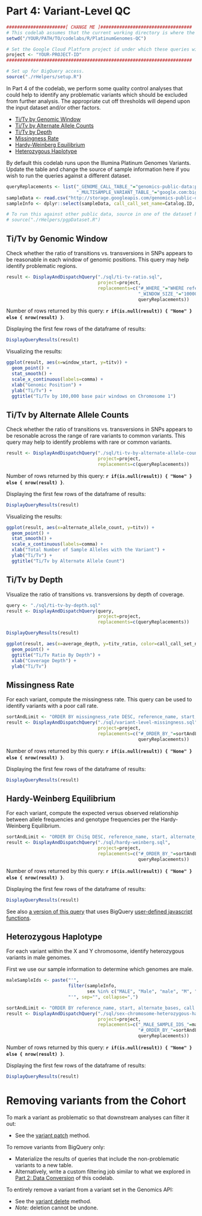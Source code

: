 <!-- R Markdown Documentation, DO NOT EDIT THE PLAIN MARKDOWN VERSION OF THIS FILE -->

<!-- Copyright 2015 Google Inc. All rights reserved. -->

<!-- Licensed under the Apache License, Version 2.0 (the "License"); -->
<!-- you may not use this file except in compliance with the License. -->
<!-- You may obtain a copy of the License at -->

<!--     http://www.apache.org/licenses/LICENSE-2.0 -->

<!-- Unless required by applicable law or agreed to in writing, software -->
<!-- distributed under the License is distributed on an "AS IS" BASIS, -->
<!-- WITHOUT WARRANTIES OR CONDITIONS OF ANY KIND, either express or implied. -->
<!-- See the License for the specific language governing permissions and -->
<!-- limitations under the License. -->

# Part 4: Variant-Level QC

```r
######################[ CHANGE ME ]##################################
# This codelab assumes that the current working directory is where the Rmd file resides.
setwd("/YOUR/PATH/TO/codelabs/R/PlatinumGenomes-QC")

# Set the Google Cloud Platform project id under which these queries will run.
project <- "YOUR-PROJECT-ID"
#####################################################################
```

```r
# Set up for BigQuery access.
source("./rHelpers/setup.R")
```

In Part 4 of the codelab, we perform some quality control analyses that could help to identify any problematic variants which should be excluded from further analysis.  The appropriate cut off thresholds will depend upon the input dataset and/or other factors.

* [Ti/Tv by Genomic Window](#titv-by-genomic-window)
* [Ti/Tv by Alternate Allele Counts](#titv-by-alternate-allele-counts)
* [Ti/Tv by Depth](#titv-by-depth)
* [Missingness Rate](#missingness-rate)
* [Hardy-Weinberg Equilibrium](#hardy-weinberg-equilibrium)
* [Heterozygous Haplotype](#heterozygous-haplotype)

By default this codelab runs upon the Illumina Platinum Genomes Variants. Update the table and change the source of sample information here if you wish to run the queries against a different dataset.
```r
queryReplacements <- list("_GENOME_CALL_TABLE_"="genomics-public-data:platinum_genomes.variants",
                          "_MULTISAMPLE_VARIANT_TABLE_"="google.com:biggene:platinum_genomes.expanded_variants")
sampleData <- read.csv("http://storage.googleapis.com/genomics-public-data/platinum-genomes/other/platinum_genomes_sample_info.csv")
sampleInfo <- dplyr::select(sampleData, call_call_set_name=Catalog.ID, sex=Gender)

# To run this against other public data, source in one of the dataset helpers.  For example:
# source("./rHelpers/pgpDataset.R")
```

## Ti/Tv by Genomic Window

Check whether the ratio of transitions vs. transversions in SNPs appears to be reasonable in each window of genomic positions.  This query may help identify problematic regions.

```r
result <- DisplayAndDispatchQuery("./sql/ti-tv-ratio.sql",
                                  project=project,
                                  replacements=c("#_WHERE_"="WHERE reference_name = 'chr1'",
                                                 "_WINDOW_SIZE_"="100000",
                                                 queryReplacements))
```
Number of rows returned by this query: **`r if(is.null(result)) { "None" } else { nrow(result) }`**.

Displaying the first few rows of the dataframe of results:
```r
DisplayQueryResults(result)
```

Visualizing the results:
```r
ggplot(result, aes(x=window_start, y=titv)) +
  geom_point() +
  stat_smooth() +
  scale_x_continuous(labels=comma) +
  xlab("Genomic Position") +
  ylab("Ti/Tv") +
  ggtitle("Ti/Tv by 100,000 base pair windows on Chromosome 1")
```

## Ti/Tv by Alternate Allele Counts

Check whether the ratio of transitions vs. transversions in SNPs appears to be resonable across the range of rare variants to common variants.  This query may help to identify problems with rare or common variants.

```r
result <- DisplayAndDispatchQuery("./sql/ti-tv-by-alternate-allele-count.sql",
                                  project=project,
                                  replacements=c(queryReplacements))
```
Number of rows returned by this query: **`r if(is.null(result)) { "None" } else { nrow(result) }`**.

Displaying the first few rows of the dataframe of results:
```r
DisplayQueryResults(result)
```

Visualizing the results:
```r
ggplot(result, aes(x=alternate_allele_count, y=titv)) +
  geom_point() +
  stat_smooth() +
  scale_x_continuous(labels=comma) +
  xlab("Total Number of Sample Alleles with the Variant") +
  ylab("Ti/Tv") +
  ggtitle("Ti/Tv by Alternate Allele Count")
```

## Ti/Tv by Depth

Visualize the ratio of transitions vs. transversions by depth of coverage.

```r
query <- "./sql/ti-tv-by-depth.sql"
result <- DisplayAndDispatchQuery(query,
                                  project=project,
                                  replacements=c(queryReplacements))
```

```r
DisplayQueryResults(result)
```

```r
ggplot(result, aes(x=average_depth, y=titv_ratio, color=call_call_set_name)) + 
  geom_point() +
  ggtitle("Ti/Tv Ratio By Depth") +
  xlab("Coverage Depth") + 
  ylab("Ti/Tv")
```

## Missingness Rate

For each variant, compute the missingness rate.  This query can be used to identify variants with a poor call rate.

```r
sortAndLimit <- "ORDER BY missingness_rate DESC, reference_name, start, reference_bases, alternate_bases LIMIT 1000"
result <- DisplayAndDispatchQuery("./sql/variant-level-missingness.sql",
                                  project=project,
                                  replacements=c("#_ORDER_BY_"=sortAndLimit,
                                                 queryReplacements))
```
Number of rows returned by this query: **`r if(is.null(result)) { "None" } else { nrow(result) }`**.

Displaying the first few rows of the dataframe of results:
```r
DisplayQueryResults(result)
```

## Hardy-Weinberg Equilibrium

For each variant, compute the expected versus observed relationship between allele frequencies and genotype frequencies per the Hardy-Weinberg Equilibrium.

```r
sortAndLimit <- "ORDER BY ChiSq DESC, reference_name, start, alternate_bases LIMIT 1000"
result <- DisplayAndDispatchQuery("./sql/hardy-weinberg.sql",
                                  project=project,
                                  replacements=c("#_ORDER_BY_"=sortAndLimit,
                                                 queryReplacements))
```
Number of rows returned by this query: **`r if(is.null(result)) { "None" } else { nrow(result) }`**.

Displaying the first few rows of the dataframe of results:
```r
DisplayQueryResults(result)
```

See also [a version of this query](./sql/hardy-weinberg-udf.sql) that uses BigQuery [user-defined javascript functions](https://cloud.google.com/bigquery/user-defined-functions).

## Heterozygous Haplotype
For each variant within the X and Y chromosome, identify heterozygous variants in male genomes.

First we use our sample information to determine which genomes are male.  
```r
maleSampleIds <- paste("'",
                       filter(sampleInfo,
                              sex %in% c("MALE", "Male", "male", "M", "m"))$call_call_set_name,
                       "'", sep="", collapse=",")
```

```r
sortAndLimit <- "ORDER BY reference_name, start, alternate_bases, call.call_set_name LIMIT 1000"
result <- DisplayAndDispatchQuery("./sql/sex-chromosome-heterozygous-haplotypes.sql",
                                  project=project,
                                  replacements=c("_MALE_SAMPLE_IDS_"=maleSampleIds,
                                                 "#_ORDER_BY_"=sortAndLimit,
                                                 queryReplacements))
```
Number of rows returned by this query: **`r if(is.null(result)) { "None" } else { nrow(result) }`**.

Displaying the first few rows of the dataframe of results:
```r
DisplayQueryResults(result)
```

# Removing variants from the Cohort

To mark a variant as problematic so that downstream analyses can filter it out:

* See the [variant patch](https://cloud.google.com/genomics/reference/rest/v1/variants/patch) method.

To remove variants from BigQuery only:

* Materialize the results of queries that include the non-problematic variants to a new table.
* Alternatively, write a custom filtering job similar to what we explored in [Part 2: Data Conversion](./Data-Conversion.md) of this codelab.

To entirely remove a variant from a variant set in the Genomics API:

* See the [variant delete](https://cloud.google.com/genomics/reference/rest/v1/variants/delete) method.
* *Note:* deletion cannot be undone.
